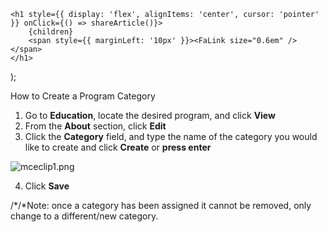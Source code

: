 

    <h1 style={{ display: 'flex', alignItems: 'center', cursor: 'pointer' }} onClick={() => shareArticle()}>
        {children} 
        <span style={{ marginLeft: '10px' }}><FaLink size="0.6em" /></span>
    </h1>
);

<ToastContainer />

<ClickableTitle>How to Create a Program Category</ClickableTitle>




1. Go to **Education**, locate the desired program, and click **View**   
2. From the **About** section, click **Edit**   
3. Click the **Category** field, and type the name of the category you would like to create and click **Create** or **press enter** 


![mceclip1.png](../../../resources/article-images/13020307224211-How-to-Create-a-Program-Category_1.png)


4. Click **Save**


/*/*Note: once a category has been assigned it cannot be removed, only change to a different/new category. 



